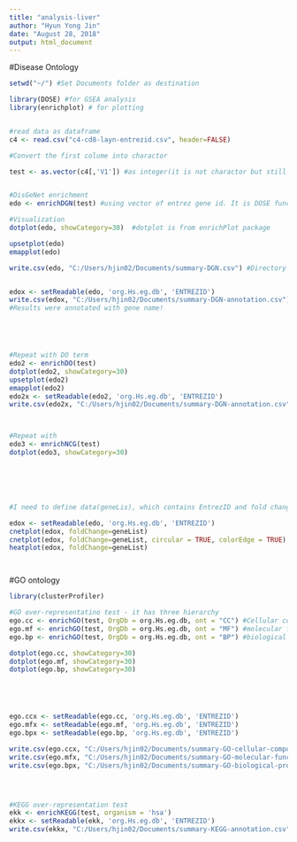 ```yaml
---
title: "analysis-liver"
author: "Hyun Yong Jin"
date: "August 28, 2018"
output: html_document
---
```


#Disease Ontology

```r

setwd("~/") #Set Documents folder as destination

library(DOSE) #for GSEA analysis
library(enrichplot) # for plotting


#read data as dataframe
c4 <- read.csv("c4-cd8-layn-entrezid.csv", header=FALSE) 

#Convert the first colume into charactor

test <- as.vector(c4[,'V1']) #as integer(it is not charactor but still works)


#DisGeNet enrichment
edo <- enrichDGN(test) #using vector of entrez gene id. It is DOSE function. Enrichment analysis based on the DisGeNeT.

#Visualization
dotplot(edo, showCategory=30)  #dotplot is from enrichPlot package

upsetplot(edo)
emapplot(edo)

write.csv(edo, "C:/Users/hjin02/Documents/summary-DGN.csv") #Directory setting has an issue. Set up destination manually. "Summary function" is not necessary. It will automatically convert the data


edox <- setReadable(edo, 'org.Hs.eg.db', 'ENTREZID')
write.csv(edox, "C:/Users/hjin02/Documents/summary-DGN-annotation.csv")
#Results were annotated with gene name!





#Repeat with DO term
edo2 <- enrichDO(test)
dotplot(edo2, showCategory=30) 
upsetplot(edo2)
emapplot(edo2)
edo2x <- setReadable(edo2, 'org.Hs.eg.db', 'ENTREZID')
write.csv(edo2x, "C:/Users/hjin02/Documents/summary-DGN-annotation.csv")



#Repeat with 
edo3 <- enrichNCG(test)
dotplot(edo3, showCategory=30) 






#I need to define data(geneLis), which contains EntrezID and fold change. from edox, fold-change is start to be considered

edox <- setReadable(edo, 'org.Hs.eg.db', 'ENTREZID')
cnetplot(edox, foldChange=geneList)
cnetplot(edox, foldChange=geneList, circular = TRUE, colorEdge = TRUE)
heatplot(edox, foldChange=geneList)




```




#GO ontology
```r

library(clusterProfiler)

#GO over-representatino test - it has three hierarchy
ego.cc <- enrichGO(test, OrgDb = org.Hs.eg.db, ont = "CC") #Cellular component
ego.mf <- enrichGO(test, OrgDb = org.Hs.eg.db, ont = "MF") #molecular function
ego.bp <- enrichGO(test, OrgDb = org.Hs.eg.db, ont = "BP") #biological process

dotplot(ego.cc, showCategory=30) 
dotplot(ego.mf, showCategory=30) 
dotplot(ego.bp, showCategory=30) 





ego.ccx <- setReadable(ego.cc, 'org.Hs.eg.db', 'ENTREZID')
ego.mfx <- setReadable(ego.mf, 'org.Hs.eg.db', 'ENTREZID')
ego.bpx <- setReadable(ego.bp, 'org.Hs.eg.db', 'ENTREZID')

write.csv(ego.ccx, "C:/Users/hjin02/Documents/summary-GO-cellular-component.csv")
write.csv(ego.mfx, "C:/Users/hjin02/Documents/summary-GO-molecular-function.csv")
write.csv(ego.bpx, "C:/Users/hjin02/Documents/summary-GO-biological-process.csv")




#KEGG over-representation test
ekk <- enrichKEGG(test, organism = 'hsa')
ekkx <- setReadable(ekk, 'org.Hs.eg.db', 'ENTREZID')
write.csv(ekkx, "C:/Users/hjin02/Documents/summary-KEGG-annotation.csv")




```




